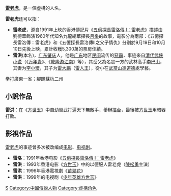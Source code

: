 '''[[雷老虎|雷老虎]]'''，是一個虛構的人名。

'''雷老虎'''还可以指：
* '''[[雷老虎|雷老虎]]'''，源自1991年上映的香港傳記片《[[五億探長雷洛傳|五億探長雷洛傳 I：雷老虎]]》描述由劉德華飾演1960年代知名九龍總華探長[[呂樂|呂樂]]的故事，電影分為兩部：《五億探長雷洛傳：雷老虎》和《五億探長雷洛傳II之父子情仇》分別於9月19日和10月10日先後上映，累計收穫5,300萬的票房佳績。
* '''雷洪'''(本名)，[[广东|广东]][[肇庆|肇庆]]人，他是[[广东|广东]]地区[[民间|民间]]流传的[[惡霸|惡霸]]，事迹來自[[清代|清代]][[武侠小说|武侠小说]]（《[[万年青|万年青]]》、《[[乾隆游江南|乾隆游江南]]》等），其岳父為名震一方的武林高手[[李巴山|李巴山]]，其妻为[[李小環|李小環]]，其子为[[雷大鵬|雷大鵬]]（[[雷人王|雷人王]]），從小在[[武當山|武當山]][[馮道德|馮道德]]處學藝。
拳打廣東一省；腳踢蘇杭二州

==小說作品==
'''雷洪'''：在《[[方世玉|方世玉]]》中自幼習武打遍天下無敵手，舉辦[[擂台|擂台]]，最後被[[方世玉|方世玉]]用暗器打敗。

==影視作品==
[[雷老虎|雷老虎]]的事迹曾多次被改编成[[电影|电影]]、[[电视剧|电视剧]]。

*'''雷洛'''：1991年香港电影《[[五億探長雷洛傳|五億探長雷洛傳 I：雷老虎]]》
*'''雷洪'''：1993年香港电影《[[方世玉_(電影)|方世玉]]》中的以德服人雷老虎（[[陳松勇|陳松勇]]主演）
*'''雷洪'''：1996年香港電視劇《[[苗翠花_(電視劇)|苗翠花]]》
*'''雷洪'''：1999年的电视剧《[[少年英雄方世玉|少年英雄方世玉]]》

{{消歧義}}

{{中國人物小作品}}
[[Category:雷姓|S]]
[[Category:中國傳說人物|Category:中國傳說人物]]
[[Category:虛構角色|Category:虛構角色]]